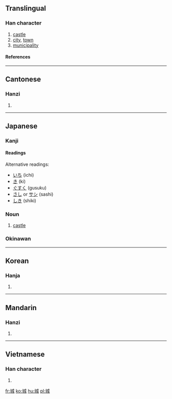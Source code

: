 ==Translingual==

===Han character===
{{Han char|rn=32|rad=土|as=06|sn=9|four=4315<sub>0</sub>|canj=土戈竹尸 (GIHS)}}

# [[castle]]
# [[city]], [[town]]
# [[municipality]]

====References====
{{Han ref|kx=0229.320|dkj=05086|dj=0465.220|hdz=10438.070|uh=57CE|ud=22478|bh=ABB0|bd=43952}}

----

==Cantonese==

===Hanzi===
{{yue-hanzi|jyut=|y=[[sing4]]}}

# {{defn|Cantonese}}

----

==Japanese==

===Kanji===
{{ja-kanji|grade=6|rs=土06}}

====Readings====
{{ja-readings|on=[[じょう]] (jō)|kun=[[しろ]] (shiro)}}

Alternative readings:
*[[いち]] (ichi)
*[[き]] (ki)
*[[ぐすく]] (gusuku)
*[[さし]] or [[サシ]] (sashi)
*[[しき]] (shiki)

===Noun===
{{ja-noun|k|hira=しろ|rom=shiro}}

# [[castle]]

===Okinawan===
{{rfc-header|Okinawan}}
{{ja-readings|kun=[[ぐすく]] (gusuku)}}

----

==Korean==

===Hanja===
{{ko-hanja|hangeul=성|rv=seong|mr=sŏng}}

# {{defn|Korean}}

----

==Mandarin==

===Hanzi===
{{cmn-hanzi|pin=[[chéng]] ([[cheng2]])|wg=[[ch'eng2|ch'eng<sup>2</sup>]]}}

# {{defn|Mandarin}}

----

==Vietnamese==

===Han character===
{{vi-hantu|thành}}

# {{defn|Vietnamese}}

[[fr:城]]
[[ko:城]]
[[hu:城]]
[[pl:城]]